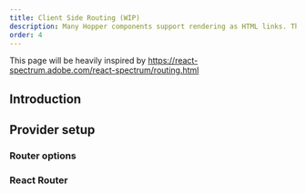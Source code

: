 ```yaml
---
title: Client Side Routing (WIP)
description: Many Hopper components support rendering as HTML links. This page discusses how to set up your app to integrate Hopper links with your framework or client side router..
order: 4
---
```


This page will be heavily inspired by https://react-spectrum.adobe.com/react-spectrum/routing.html

## Introduction

## Provider setup

### Router options

### React Router
